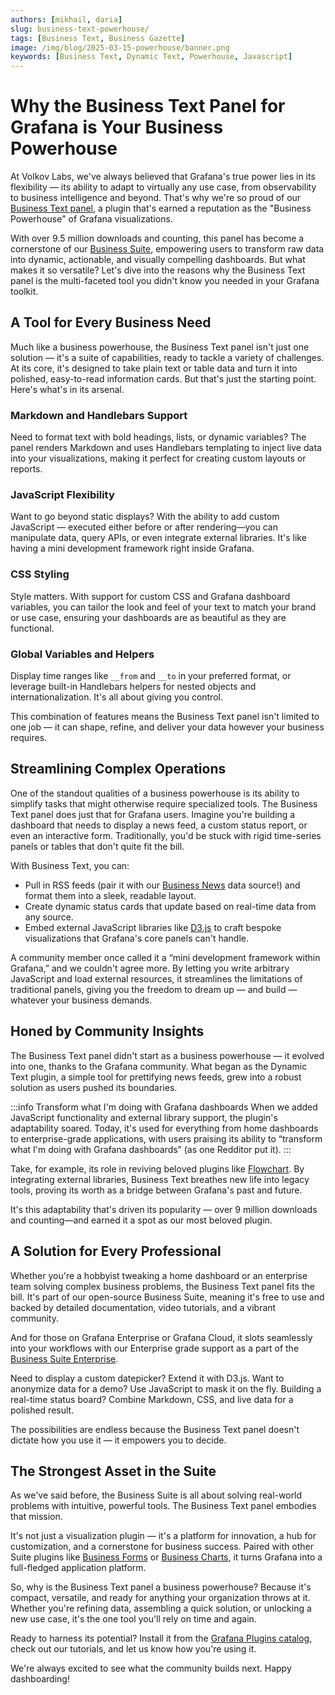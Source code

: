 ```yaml
---
authors: [mikhail, daria]
slug: business-text-powerhouse/
tags: [Business Text, Business Gazette]
image: /img/blog/2025-03-15-powerhouse/banner.png
keywords: [Business Text, Dynamic Text, Powerhouse, Javascript]
---
```



# Why the Business Text Panel for Grafana is Your Business Powerhouse

At Volkov Labs, we've always believed that Grafana's true power lies in its flexibility — its ability to adapt to virtually any use case, from observability to business intelligence and beyond. That's why we're so proud of our [Business Text panel](/plugins/business-text/), a plugin that's earned a reputation as the "Business Powerhouse" of Grafana visualizations.

With over 9.5 million downloads and counting, this panel has become a cornerstone of our [Business Suite](/plugins/), empowering users to transform raw data into dynamic, actionable, and visually compelling dashboards. But what makes it so versatile? Let's dive into the reasons why the Business Text panel is the multi-faceted tool you didn't know you needed in your Grafana toolkit.

## A Tool for Every Business Need

Much like a business powerhouse, the Business Text panel isn't just one solution — it's a suite of capabilities, ready to tackle a variety of challenges. At its core, it's designed to take plain text or table data and turn it into polished, easy-to-read information cards. But that's just the starting point. Here's what's in its arsenal.

### Markdown and Handlebars Support

Need to format text with bold headings, lists, or dynamic variables? The panel renders Markdown and uses Handlebars templating to inject live data into your visualizations, making it perfect for creating custom layouts or reports.

### JavaScript Flexibility

Want to go beyond static displays? With the ability to add custom JavaScript — executed either before or after rendering—you can manipulate data, query APIs, or even integrate external libraries. It's like having a mini development framework right inside Grafana.

### CSS Styling

Style matters. With support for custom CSS and Grafana dashboard variables, you can tailor the look and feel of your text to match your brand or use case, ensuring your dashboards are as beautiful as they are functional.

### Global Variables and Helpers

Display time ranges like `__from` and `__to` in your preferred format, or leverage built-in Handlebars helpers for nested objects and internationalization. It's all about giving you control.

<Youtube
  id="UVMysEjouNo"
  title="The Business Text panel for Grafana. Main features overview in 5.0.0"
/>

This combination of features means the Business Text panel isn't limited to one job — it can shape, refine, and deliver your data however your business requires.

## Streamlining Complex Operations

One of the standout qualities of a business powerhouse is its ability to simplify tasks that might otherwise require specialized tools. The Business Text panel does just that for Grafana users. Imagine you're building a dashboard that needs to display a news feed, a custom status report, or even an interactive form. Traditionally, you'd be stuck with rigid time-series panels or tables that don't quite fit the bill.

With Business Text, you can:

- Pull in RSS feeds (pair it with our [Business News](/plugins/business-news/) data source!) and format them into a sleek, readable layout.
- Create dynamic status cards that update based on real-time data from any source.
- Embed external JavaScript libraries like [D3.js](/plugins/business-text/external/d3/) to craft bespoke visualizations that Grafana's core panels can't handle.

<BlogPost id="dynamic-text-d3-community-20240121" />

A community member once called it a “mini development framework within Grafana,” and we couldn't agree more. By letting you write arbitrary JavaScript and load external resources, it streamlines the limitations of traditional panels, giving you the freedom to dream up — and build — whatever your business demands.

## Honed by Community Insights

The Business Text panel didn't start as a business powerhouse — it evolved into one, thanks to the Grafana community. What began as the Dynamic Text plugin, a simple tool for prettifying news feeds, grew into a robust solution as users pushed its boundaries.

:::info Transform what I'm doing with Grafana dashboards
When we added JavaScript functionality and external library support, the plugin's adaptability soared. Today, it's used for everything from home dashboards to enterprise-grade applications, with users praising its ability to “transform what I'm doing with Grafana dashboards” (as one Redditor put it).
:::

Take, for example, its role in reviving beloved plugins like [Flowchart](/plugins/business-text/external/). By integrating external libraries, Business Text breathes new life into legacy tools, proving its worth as a bridge between Grafana's past and future.

It's this adaptability that's driven its popularity — over 9 million downloads and counting—and earned it a spot as our most beloved plugin.

## A Solution for Every Professional

Whether you're a hobbyist tweaking a home dashboard or an enterprise team solving complex business problems, the Business Text panel fits the bill. It's part of our open-source Business Suite, meaning it's free to use and backed by detailed documentation, video tutorials, and a vibrant community.

And for those on Grafana Enterprise or Grafana Cloud, it slots seamlessly into your workflows with our Enterprise grade support as a part of the [Business Suite Enterprise](/pricing/).

Need to display a custom datepicker? Extend it with D3.js. Want to anonymize data for a demo? Use JavaScript to mask it on the fly. Building a real-time status board? Combine Markdown, CSS, and live data for a polished result.

<BlogPost id="anonymizer-20240302" />

The possibilities are endless because the Business Text panel doesn't dictate how you use it — it empowers you to decide.

## The Strongest Asset in the Suite

As we've said before, the Business Suite is all about solving real-world problems with intuitive, powerful tools. The Business Text panel embodies that mission.

It's not just a visualization plugin — it's a platform for innovation, a hub for customization, and a cornerstone for business success. Paired with other Suite plugins like [Business Forms](/plugins/business-forms/) or [Business Charts](/plugins/business-charts/), it turns Grafana into a full-fledged application platform.

So, why is the Business Text panel a business powerhouse? Because it's compact, versatile, and ready for anything your organization throws at it. Whether you're refining data, assembling a quick solution, or unlocking a new use case, it's the one tool you'll rely on time and again.

Ready to harness its potential? Install it from the [Grafana Plugins catalog](https://grafana.com/grafana/plugins//marcusolsson-dynamictext-panel/), check out our tutorials, and let us know how you're using it.

<Youtube
  id="1qYzHfPXJF8"
  title="Install Business Suite plugins in Cloud, OSS, Enterprise. Getting started with the Business Suite."
/>

We're always excited to see what the community builds next. Happy dashboarding!

<Feedback />
